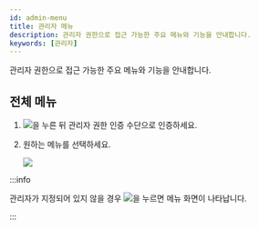 ```yaml
---
id: admin-menu
title: 관리자 메뉴
description: 관리자 권한으로 접근 가능한 주요 메뉴와 기능을 안내합니다.
keywords: [관리자]
---
```


관리자 권한으로 접근 가능한 주요 메뉴와 기능을 안내합니다.

## 전체 메뉴

1. <Image src='/img/common/ico-menu.svg' ico alone />을 누른 뒤 관리자 권한 인증 수단으로 인증하세요.

1. 원하는 메뉴를 선택하세요.

    <Image src='/img/device/fsf2-menu.png' width={300} />

:::info

관리자가 지정되어 있지 않을 경우 <Image src='/img/common/ico-menu.svg' ico alone />을 누르면 메뉴 화면이 나타납니다.

:::